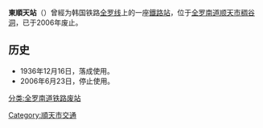 {{朝鮮半島車站資訊
|公司色 = black
|文字色 = 
|站名 = 東順天站
|圖片 = 
|pxl = 
|圖片說明 =
|前一站 = [[东云站_(全罗南道)|东云]]
|前一站距離 = 
|後一站距離 = 
|後一站 = [[顺天站_(全罗南道)|顺天]]
|所屬路線 = [[全罗线|全罗线]]
|距離 = 
|起點站 = [[益山站|益山]]
|諺文 = 동순천역
|朝鮮漢字 = 東順天驛
|文觀部式 = Dongsuncheon-yeok
|馬-賴式 = Tongsunch'ŏn-yŏk
|副站名 = 
|車站編號 = 
|停站路線數 = 
|所屬公司 = [[韩国铁道公社|韩国铁道公社]]
|所在地 =[[全罗南道|全罗南道]][[顺天市|顺天市]][[稠谷洞|稠谷洞]]
|車站構造 = 地面车站
|月台配置 = 
|啟用年月日 =1936年12月16日
|廢站年月日 =2006年6月23日
|上下車人次 = 
|統計年度 = 
|轉車 = 
|備註 = 
|全寬備註 = 
}}

'''東順天站'''（{{kor|諺=동순천역|漢=東順天驛|羅=Dongsuncheon yeok|f=y}}）曾經为韩国铁路[[全罗线|全罗线]]上的一座[[鐵路站|鐵路站]]，位于[[全罗南道|全罗南道]][[顺天市|顺天市]][[稠谷洞|稠谷洞]]，已于2006年废止。

== 历史 ==
*1936年12月16日，落成使用。
*2006年6月23日，停止使用。

{{全罗线}}

[[分类:全罗南道铁路废站|分类:全罗南道铁路废站]]
[[Category:順天市交通|Category:順天市交通]]